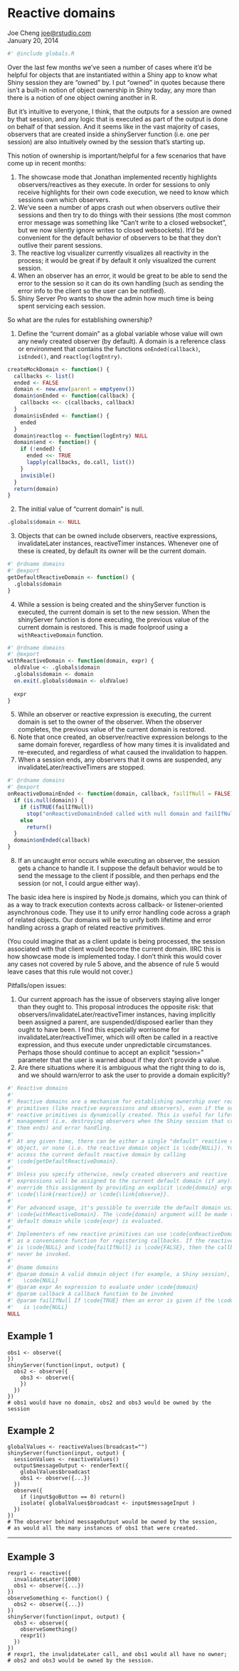 # Reactive domains

Joe Cheng [joe@rstudio.com]()\
January 20, 2014

```r
#' @include globals.R
```

Over the last few months we've seen a number of cases where it'd be helpful for objects that are instantiated within a Shiny app to know what Shiny session they are "owned" by. I put "owned" in quotes because there isn't a built-in notion of object ownership in Shiny today, any more than there is a notion of one object owning another in R.

But it's intuitive to everyone, I think, that the outputs for a session are owned by that session, and any logic that is executed as part of the output is done on behalf of that session. And it seems like in the vast majority of cases, observers that are created inside a shinyServer function (i.e. one per session) are also intuitively owned by the session that's starting up.

This notion of ownership is important/helpful for a few scenarios that have come up in recent months:

1. The showcase mode that Jonathan implemented recently highlights observers/reactives as they execute. In order for sessions to only receive highlights for their own code execution, we need to know which sessions own which observers.
2. We've seen a number of apps crash out when observers outlive their sessions and then try to do things with their sessions (the most common error message was something like "Can't write to a closed websocket", but we now silently ignore writes to closed websockets). It'd be convenient for the default behavior of observers to be that they don't outlive their parent sessions.
3. The reactive log visualizer currently visualizes all reactivity in the process; it would be great if by default it only visualized the current session.
4. When an observer has an error, it would be great to be able to send the error to the session so it can do its own handling (such as sending the error info to the client so the user can be notified).
5. Shiny Server Pro wants to show the admin how much time is being spent servicing each session.

So what are the rules for establishing ownership?

1. Define the "current domain" as a global variable whose value will own any newly created observer (by default). A domain is a reference class or environment that contains the functions `onEnded(callback)`, `isEnded()`, and `reactlog(logEntry)`.

```r
createMockDomain <- function() {
  callbacks <- list()
  ended <- FALSE
  domain <- new.env(parent = emptyenv())
  domain$onEnded <- function(callback) {
    callbacks <<- c(callbacks, callback)
  }
  domain$isEnded <- function() {
    ended
  }
  domain$reactlog <- function(logEntry) NULL
  domain$end <- function() {
    if (!ended) {
      ended <<- TRUE
      lapply(callbacks, do.call, list())
    }
    invisible()
  }
  return(domain)
}
```

2. The initial value of "current domain" is null.

```r
.globals$domain <- NULL
```

3. Objects that can be owned include observers, reactive expressions, invalidateLater instances, reactiveTimer instances. Whenever one of these is created, by default its owner will be the current domain.

```r
#' @rdname domains
#' @export
getDefaultReactiveDomain <- function() {
  .globals$domain
}
```

4. While a session is being created and the shinyServer function is executed, the current domain is set to the new session. When the shinyServer function is done executing, the previous value of the current domain is restored. This is made foolproof using a `withReactiveDomain` function.

```r
#' @rdname domains
#' @export
withReactiveDomain <- function(domain, expr) {
  oldValue <- .globals$domain
  .globals$domain <- domain
  on.exit(.globals$domain <- oldValue)
  
  expr
}
```

5. While an observer or reactive expression is executing, the current domain is set to the owner of the observer. When the observer completes, the previous value of the current domain is restored.
6. Note that once created, an observer/reactive expression belongs to the same domain forever, regardless of how many times it is invalidated and re-executed, and regardless of what caused the invalidation to happen.
7. When a session ends, any observers that it owns are suspended, any invalidateLater/reactiveTimers are stopped.

```r
#' @rdname domains
#' @export
onReactiveDomainEnded <- function(domain, callback, failIfNull = FALSE) {
  if (is.null(domain)) {
    if (isTRUE(failIfNull))
      stop("onReactiveDomainEnded called with null domain and failIfNull=TRUE")
    else
      return()
  }
  domain$onEnded(callback)
}
```

8. If an uncaught error occurs while executing an observer, the session gets a chance to handle it. I suppose the default behavior would be to send the message to the client if possible, and then perhaps end the session (or not, I could argue either way).

The basic idea here is inspired by Node.js domains, which you can think of as a way to track execution contexts across callback- or listener-oriented asynchronous code. They use it to unify error handling code across a graph of related objects. Our domains will be to unify both lifetime and error handling across a graph of related reactive primitives.

(You could imagine that as a client update is being processed, the session associated with that client would become the current domain. IIRC this is how showcase mode is implemented today. I don't think this would cover any cases not covered by rule 5 above, and the absence of rule 5 would leave cases that this rule would not cover.)

Pitfalls/open issues:

1. Our current approach has the issue of observers staying alive longer than they ought to. This proposal introduces the opposite risk: that observers/invalidateLater/reactiveTimer instances, having implicitly been assigned a parent, are suspended/disposed earlier than they ought to have been. I find this especially worrisome for invalidateLater/reactiveTimer, which will often be called in a reactive expression, and thus execute under unpredictable circumstances. Perhaps those should continue to accept an explicit "session=" parameter that the user is warned about if they don't provide a value.
2. Are there situations where it is ambiguous what the right thing to do is, and we should warn/error to ask the user to provide a domain explicitly?

```r
#' Reactive domains
#' 
#' Reactive domains are a mechanism for establishing ownership over reactive 
#' primitives (like reactive expressions and observers), even if the set of 
#' reactive primitives is dynamically created. This is useful for lifetime 
#' management (i.e. destroying observers when the Shiny session that created 
#' them ends) and error handling.
#' 
#' At any given time, there can be either a single "default" reactive domain 
#' object, or none (i.e. the reactive domain object is \code{NULL}). You can 
#' access the current default reactive domain by calling 
#' \code{getDefaultReactiveDomain}.
#' 
#' Unless you specify otherwise, newly created observers and reactive 
#' expressions will be assigned to the current default domain (if any). You can 
#' override this assignment by providing an explicit \code{domain} argument to 
#' \code{\link{reactive}} or \code{\link{observe}}.
#' 
#' For advanced usage, it's possible to override the default domain using 
#' \code{withReactiveDomain}. The \code{domain} argument will be made the 
#' default domain while \code{expr} is evaluated.
#' 
#' Implementers of new reactive primitives can use \code{onReactiveDomainEnded}
#' as a convenience function for registering callbacks. If the reactive domain
#' is \code{NULL} and \code{failIfNull} is \code{FALSE}, then the callback will
#' never be invoked.
#' 
#' @name domains
#' @param domain A valid domain object (for example, a Shiny session), or 
#'   \code{NULL}
#' @param expr An expression to evaluate under \code{domain}
#' @param callback A callback function to be invoked
#' @param failIfNull If \code{TRUE} then an error is given if the \code{domain} 
#'   is \code{NULL}
NULL
```

Example 1
---
```
obs1 <- observe({
})
shinyServer(function(input, output) {
  obs2 <- observe({
    obs3 <- observe({
    })
  })
})
# obs1 would have no domain, obs2 and obs3 would be owned by the session
```

Example 2
---
```
globalValues <- reactiveValues(broadcast="")
shinyServer(function(input, output) {
  sessionValues <- reactiveValues()
  output$messageOutput <- renderText({
    globalValues$broadcast
    obs1 <- observe({...})
  })
  observe({
    if (input$goButton == 0) return()
    isolate( globalValues$broadcast <- input$messageInput )
  })
})
# The observer behind messageOutput would be owned by the session,
# as would all the many instances of obs1 that were created.
```
---

Example 3
---
```
rexpr1 <- reactive({
  invalidateLater(1000)
  obs1 <- observe({...})
})
observeSomething <- function() {
  obs2 <- observe({...})
})
shinyServer(function(input, output) {
  obs3 <- observe({
    observeSomething()
    rexpr1()
  })
})
# rexpr1, the invalidateLater call, and obs1 would all have no owner;
# obs2 and obs3 would be owned by the session.
```
